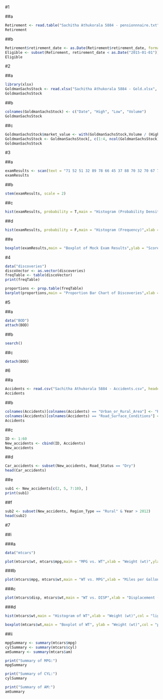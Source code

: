 
#1

##a
```{r}
Retirement <- read.table("Sachitha Athukorala 5884 - pensionnnaire.txt", header = T, sep = " ")
Retirement
```

##b
```{r}
Retirement$retirement_date <- as.Date(Retirement$retirement_date, format = "%Y-%m-%d")
Eligible <- subset(Retirement, retirement_date < as.Date("2015-01-01"))
Eligible
```


#2

##a
```{r}
library(xlsx)
GoldmanSachsStock <- read.xlsx("Sachitha Athukorala 5884 - Gold.xlsx", sheetIndex = 1)
GoldmanSachsStock

```
##b
```{r}
colnames(GoldmanSachsStock) <- c("Date", "High", "Low", "Volume")
GoldmanSachsStock
```
##c
```{r}
GoldmanSachsStock$market_value <- with(GoldmanSachsStock,Volume / (High - Low))
GoldmanSachsStock <- GoldmanSachsStock[, c(1:4, ncol(GoldmanSachsStock))]
GoldmanSachsStock
```


#3

##a
```{r}
examResults <- scan(text = "71 52 51 32 89 78 66 45 37 88 70 32 70 67 70")
examResults
```

##b
```{r}
stem(examResults, scale = 2)
```

##c
```{r}
hist(examResults, probability = T,main = "Histogram (Probability Density)",xlab = "Mock Exam Scores",col = "skyblue",border = "white")
```

##d
```{r}
hist(examResults, probability = F,main = "Histogram (Frequency)",xlab = "Mock Exam Scores",col = "lightgreen",border = "white")
```

##e
```{r}
boxplot(examResults,main = "Boxplot of Mock Exam Results",ylab = "Scores",col = "orange",border = "brown",horizontal = T)
```


#4

```{r}
data("discoveries")
discoVector <- as.vector(discoveries)
freqTable <- table(discoVector)
print(freqTable)

proportions <- prop.table(freqTable)
barplot(proportions,main = "Proportion Bar Chart of Discoveries",xlab = "Number of Discoveries",ylab = "Proportion",col = "skyblue",border = "white")
```


#5

##a
```{r}
data("BOD")
attach(BOD)
```

##b
```{r}
search()
```

##c
```{r}
detach(BOD)
```


#6

##a
```{r}
Accidents <- read.csv("Sachitha Athukorala 5884 - Accidents.csv", header = T)
Accidents
```

##b
```{r}
colnames(Accidents)[colnames(Accidents) == "Urban_or_Rural_Area"] <- "Region_Type"
colnames(Accidents)[colnames(Accidents) == "Road_Surface_Conditions"] <- "Road_Status"
Accidents
```

##c
```{r}
ID <- 1:60
New_accidents <- cbind(ID, Accidents)
New_accidents
```

##d
```{r}
Car_accidents <- subset(New_accidents, Road_Status == "Dry")
head(Car_accidents)
```

##e
```{r}
sub1 <- New_accidents[c(2, 5, 7:10), ]
print(sub1)
```

##f
```{r}
sub2 <- subset(New_accidents, Region_Type == "Rural" & Year > 2012)
head(sub2)
```


#7

##i

###a
```{r}
data("mtcars")

plot(mtcars$wt, mtcars$mpg,main = "MPG vs. WT",xlab = "Weight (wt)",ylab = "Miles per Gallon (mpg)",col = "blue",pch = 19)
```

###b
```{r}
plot(mtcars$mpg, mtcars$wt,main = "WT vs. MPG",xlab = "Miles per Gallon (mpg)",ylab = "Weight (wt)",col = "red", pch = 19)
```

###c
```{r}
plot(mtcars$disp, mtcars$wt,main = "WT vs. DISP",xlab = "Displacement (disp)",ylab = "Weight (wt)",col = "green",pch = 19)
```

###d
```{r}
hist(mtcars$wt,main = "Histogram of WT",xlab = "Weight (wt)",col = "lightblue",border = "white")

boxplot(mtcars$wt,main = "Boxplot of WT", ylab = "Weight (wt)",col = "pink")
```


##ii
```{r}
mpgSummary <- summary(mtcars$mpg)
cylSummary <- summary(mtcars$cyl)
amSummary <- summary(mtcars$am)

print("Summary of MPG:")
mpgSummary

print("Summary of CYL:")
cylSummary

print("Summary of AM:")
amSummary
```


























